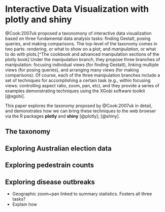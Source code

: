 # Interactive Data Visualization with plotly and shiny

@Cook:2007uk proposed a taxonomony of interactive data visualization based on three fundamental data analysis tasks: finding Gestalt, posing queries, and making comparisons. 
The top-level of the taxonomy comes in two parts: _rendering_, or what to show on a plot; and _manipulation_, or what to do with plots.[^The cookbook and advanced manipulation sections of the plotly book] Under the manipulation branch, they propose three branches of manipulation: focusing individual views (for finding Gestalt), linking multiple views (for posing queries), and arranging many views (for making comparisons). Of course, each of the three manipulation branches include a set of techniques for accomplishing a certain task (e.g., within focusing views: controlling aspect ratio, zoom, pan, etc), and they provide a series of examples demonstrating techniques using the XGobi software toolkit [@xgobi].

This paper explores the taxonomy proposed by @Cook:2007uk in detail, and demonstrates how we can bring these techniques to the web browser via the R packages **plotly** and **shiny** [@plotly]; [@shiny]. 

## The taxonomy


## Exploring Australian election data


## Exploring pedestrain counts


## Exploring disease outbreaks 

* Geographic zoom+pan linked to summary statistics. Fosters all three tasks?
* Explain how 
